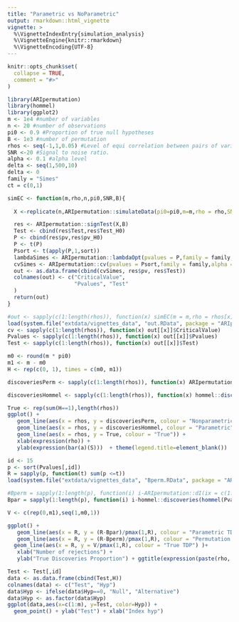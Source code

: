 ```yaml
---
title: "Parametric vs NoParametric"
output: rmarkdown::html_vignette
vignette: >
  %\VignetteIndexEntry{simulation_analysis}
  %\VignetteEngine{knitr::rmarkdown}
  %\VignetteEncoding{UTF-8}
---
```


```r
knitr::opts_chunk$set(
  collapse = TRUE,
  comment = "#>"
)
```


```r
library(ARIpermutation)
library(hommel)
library(ggplot2)
m <- 1e4 #number of variables
n <- 20 #number of observations
pi0 <- 0.9 #Proportion of true null hypotheses
B <- 1e3 #number of permutation
rhos <- seq(-1,1,0.05) #Level of equi correlation between pairs of variables
SNR <-20 #Signal to noise ratio. 
alpha <- 0.1 #alpha level
delta <- seq(1,500,10)
delta <- 0
family = "Simes"
ct = c(0,1)
```

```r
simEC <- function(m,rho,n,pi0,SNR,B){
  
  X <-replicate(n,ARIpermutation::simulateData(pi0=pi0,m=m,rho = rho,SNR = SNR),simplify = TRUE)

  res <- ARIpermutation::signTest(X,B)
  Test <- cbind(res$Test,res$Test_H0)
  P <- cbind(res$pv,res$pv_H0)
  P <- t(P)
  Psort <- t(apply(P,1,sort))
  lambdaSimes <- ARIpermutation::lambdaOpt(pvalues = P,family = family,ct = ct,alpha = alpha,delta = 0)
  cvSimes <- ARIpermutation::cv(pvalues = Psort,family = family,alpha = alpha,lambda = lambdaSimes,ct = ct,delta = 0)
  out <- as.data.frame(cbind(cvSimes, res$pv, res$Test))
  colnames(out) <- c("CriticalValue", 
                     "Pvalues", "Test"
  )
  return(out)
}
```

```r

#out <- sapply(c(1:length(rhos)), function(x) simEC(m = m,rho = rhos[x],n = n,pi0 = pi0,SNR = SNR,B=B),simplify = FALSE)
load(system.file("extdata/vignettes_data", "out.RData", package = "ARIpermutation"))
cv <- sapply(c(1:length(rhos)), function(x) out[[x]]$CriticalValue)
Pvalues <- sapply(c(1:length(rhos)), function(x) out[[x]]$Pvalues)
Test <- sapply(c(1:length(rhos)), function(x) out[[x]]$Test)

m0 <- round(m * pi0)
m1 <- m - m0
H <- rep(c(0, 1), times = c(m0, m1))

discoveriesPerm <- sapply(c(1:length(rhos)), function(x) ARIpermutation::dI(ix = c(1:m),cv = cv[,x],praw = Pvalues[,x]))

discoveriesHommel <- sapply(c(1:length(rhos)), function(x) hommel::discoveries(hommel(Pvalues[,x]),ix = c(1:m),alpha = alpha))

True <- rep(sum(H==1),length(rhos))
ggplot() +
   geom_line(aes(x = rhos, y = discoveriesPerm, colour = "Nonparametric"))+ 
   geom_line(aes(x = rhos, y = discoveriesHommel, colour = "Parametric")) +
   geom_line(aes(x = rhos, y = True, colour = "True")) +
   xlab(expression(rho)) +
   ylab(expression(bar(a)(S)))  + theme(legend.title=element_blank())

```

```r
id <- 15
p <- sort(Pvalues[,id])
R = sapply(p, function(t) sum(p <=t)) 
load(system.file("extdata/vignettes_data", "Bperm.RData", package = "ARIpermutation"))

#Bperm = sapply(1:length(p), function(i) i-ARIpermutation::dI(ix = c(1:i),cv = cv[,id],praw = Pvalues[,id]))       
Bpar = sapply(1:length(p), function(i) i-hommel::discoveries(hommel(Pvalues[,id], simes = TRUE), ix=1:i, alpha=alpha))

V <- c(rep(0,m1),seq(1,m0,1))

ggplot() +
   geom_line(aes(x = R, y = (R-Bpar)/pmax(1,R), colour = "Parametric TDP"))+ ylim(0,pi0+0.01) +
   geom_line(aes(x = R, y = (R-Bperm)/pmax(1,R), colour = "Permutation TDP")) +
  geom_line(aes(x = R, y = V/pmax(1,R), colour = "True TDP") )+
   xlab("Number of rejections") +
   ylab("True Discoveries Proportion") + ggtitle(expression(paste(rho, " = ", -0.3, sep = ""))) + theme(legend.title=element_blank())

```

```r
Test <- Test[,id]
data <- as.data.frame(cbind(Test,H))
colnames(data) <- c("Test", "Hyp")
data$Hyp <- ifelse(data$Hyp==0, "Null", "Alternative")
data$Hyp <- as.factor(data$Hyp)
ggplot(data,aes(x=c(1:m), y=Test, color=Hyp)) +
  geom_point() + ylab("Test") + xlab("Index hyp")

```

